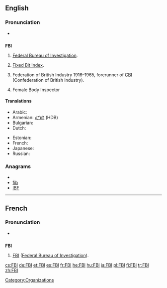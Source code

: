 ==English==

===Pronunciation===
* {{IPA|/ˈɛfbijaɪ/}}{{attention|en|really?}}

==={{initialism}}===
'''FBI'''

# {{US}} [[Federal Bureau of Investigation]].
# [[Fixed Bit Index]].
# {{British}} Federation of British Industry 1916–1965, forerunner of [[CBI]] (Confederation of British Industry).
# {{US}} Female Body Inspector

====Translations====
{{trans-top|Federal Bureau of Investigation}}
* Arabic: {{t|ar|إف بي أي|m|tr='ef bii 'ay}}
* Armenian: [[ՀԴԲ]] (HDB)
* Bulgarian: {{t-|bg|ФБР|n}}
* Dutch: {{t-|nl|FBI|m}}
{{trans-mid}}
* Estonian: {{t|et|Föderaalne Juurdlusbüroo}}
* French: {{t+|fr|FBI|m}}
* Japanese: {{t|ja|エフ・ビー・アイ|tr=efu-bī-ai}}
* Russian: {{t-|ru|ФБР|n|tr=fe-be-ér}}
{{trans-bottom}}

===Anagrams===
* {{alphagram|[[BFI#English|BFI]]}}
* [[fib#English|fib]]
* [[IBF#English|IBF]]

----

==French==

===Pronunciation===
* {{IPA|/ˈɛf bi aj/|lang=fr}}

==={{initialism|lang=fr}}===
'''FBI''' {{m}}

# [[FBI]] ([[Federal Bureau of Investigation]]).

[[Category:Organizations]]

[[cs:FBI]]
[[de:FBI]]
[[et:FBI]]
[[es:FBI]]
[[fr:FBI]]
[[he:FBI]]
[[hu:FBI]]
[[ja:FBI]]
[[pl:FBI]]
[[fi:FBI]]
[[tr:FBI]]
[[zh:FBI]]